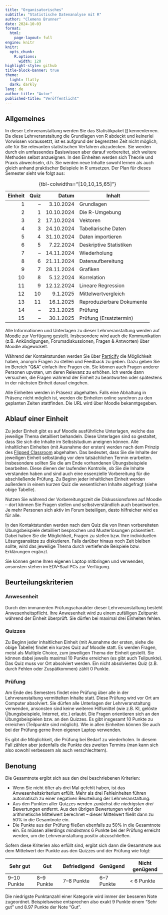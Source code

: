 ```yaml
---
title: "Organisatorisches"
subtitle: "Statistische Datenanalyse mit R"
author: "Clemens Brunner"
date: 2024-10-03
format:
  html:
    page-layout: full
engine: knitr
knitr:
  opts_chunk: 
    R.options:
      width: 120
highlight-style: github
title-block-banner: true
theme:
  light: flatly
  dark: darkly
lang: de
author-title: "Autor"
published-title: "Veröffentlicht"
---
```


## Allgemeines

In dieser Lehrveranstaltung werden Sie das Statistikpaket [R](https://www.r-project.org/) kennenlernen. Da diese Lehrveranstaltung die Grundlagen von R abdeckt und keinerlei Vorwissen voraussetzt, ist es aufgrund der begrenzten Zeit nicht möglich, alle für Sie relevanten statistischen Verfahren abzudecken. Sie werden durch ein umfassendes Basiswissen aber darauf vorbereitet, sich weitere Methoden selbst anzueignen. In den Einheiten werden sich Theorie und Praxis abwechseln, d.h. Sie werden neue Inhalte sowohl lernen als auch gleich anhand praktischer Beispiele in R umsetzen. Der Plan für dieses Semester sieht wie folgt aus:

| Einheit | Quiz | Datum      | Inhalt                    |
|--------:|-----:|-----------:|---------------------------|
| 1       |   –  |  3.10.2024 | Grundlagen                |
| 2       |   1  | 10.10.2024 | Die R-Umgebung            |
| 3       |   2  | 17.10.2024 | Vektoren                  |
| 4       |   3  | 24.10.2024 | Tabellarische Daten       |
| 5       |   4  | 31.10.2024 | Daten importieren         |
| 6       |   5  |  7.22.2024 | Deskriptive Statistiken   |
| 7       |   –  | 14.11.2024 | Wiederholung              |
| 8       |   6  | 21.11.2024 | Datenaufbereitung         |
| 9       |   7  | 28.11.2024 | Grafiken                  |
| 10      |   8  |  5.12.2024 | Korrelation               |
| 11      |   9  | 12.12.2024 | Lineare Regression        |
| 12      |  10  |   9.1.2025 | Mittelwertvergleich       |
| 13      |  11  |  16.1.2025 | Reproduzierbare Dokumente |
| 14      |   –  |  23.1.2025 | Prüfung                   |
| 15      |   –  |  30.1.2025 | Prüfung (Ersatztermin)    |

: {tbl-colwidths="[10,10,15,65]"}

Alle Informationen und Unterlagen zu dieser Lehrveranstaltung werden auf [Moodle](https://moodle.uni-graz.at/login/index.php) zur Verfügung gestellt. Insbesondere wird auch die Kommunikation (z.B. Ankündigungen, Forumsdiskussionen, Fragen & Antworten) über Moodle abgewickelt.

Während der Kontaktstunden werden Sie über [Particify](https://ars.uni-graz.at/p/14274442) die Möglichkeit haben, anonym Fragen zu stellen und Feedback zu geben. Dazu geben Sie im Bereich "Q&A" einfach ihre Fragen ein. Sie können auch Fragen anderer Personen upvoten, um deren Relevanz zu erhöhen. Ich werde dann versuchen, die Fragen während der Einheit zu beantworten oder spätestens in der nächsten Einheit darauf eingehen. 

Alle Einheiten werden in Präsenz abgehalten. Falls eine Abhaltung in Präsenz nicht möglich ist, werden die Einheiten online synchron zu den geplanten Zeiten stattfinden. Die URL wird über Moodle bekanntgegeben.


## Ablauf einer Einheit

Zu jeder Einheit gibt es auf Moodle ausführliche Unterlagen, welche das jeweilige Thema detailliert behandeln. Diese Unterlagen sind so gestaltet, dass Sie sich die Inhalte im Selbststudium aneignen können. Alle inhaltlichen Einheiten (mit Ausnahme der ersten) werden nach dem Prinzip des [Flipped Classroom](https://de.wikipedia.org/wiki/Umgedrehter_Unterricht) abgehalten. Das bedeutet, dass Sie die Inhalte der jeweiligen Einheit selbständig vor dem tatsächlichen Termin erarbeiten. Insbesondere sollten Sie die am Ende vorhandenen Übungsbeispiele bearbeiten. Diese dienen der laufenden Kontrolle, ob Sie die Inhalte verstanden haben und sind auch eine essenzielle Vorbereitung für die abschließende Prüfung. Zu Beginn jeder inhaltlichen Einheit werden außerdem in einem kurzen Quiz die wesentlichen Inhalte abgefragt (siehe obige Tabelle).

:::{.callout-tip}
Nutzen Sie während der Vorbereitungszeit die Diskussionsforen auf Moodle – dort können Sie Fragen stellen und selbstverständlich auch beantworten. Je mehr Personen sich aktiv im Forum beteiligen, desto hilfreicher wird es für alle.
:::

In den Kontaktstunden werden nach dem Quiz die von Ihnen vorbereiteten Übungsbeispiele detailliert besprochen und Musterlösungen präsentiert. Dabei haben Sie die Möglichkeit, Fragen zu stellen bzw. Ihre individuellen Lösungsansätze zu diskutieren. Falls darüber hinaus noch Zeit bleiben sollte, wird das jeweilige Thema durch vertiefende Beispiele bzw. Erklärungen ergänzt.

Sie können gerne Ihren eigenen Laptop mitbringen und verwenden, ansonsten stehen im EDV-Saal PCs zur Verfügung.


## Beurteilungskriterien

### Anwesenheit

Durch den immanenten Prüfungscharakter dieser Lehrveranstaltung besteht Anwesenheitspflicht. Ihre Anwesenheit wird zu einem zufälligen Zeitpunkt während der Einheit überprüft. Sie dürfen bei maximal drei Einheiten fehlen.


### Quizzes

Zu Beginn jeder inhaltlichen Einheit (mit Ausnahme der ersten, siehe die obige Tabelle) findet ein kurzes Quiz auf Moodle statt. Es werden Fragen, meist als Multiple Choice, zum jeweiligen Thema der Einheit gestellt. Sie können dabei jeweils maximal 10 Punkte erreichen (es gibt auch Teilpunkte). Das Quiz muss vor Ort absolviert werden. Ein nicht absolviertes Quiz (z.B. durch Fehlen oder Zuspätkommen) zählt 0 Punkte.


### Prüfung

Am Ende des Semesters findet eine Prüfung über alle in der Lehrveranstaltung vermittelten Inhalte statt. Diese Prüfung wird vor Ort am Computer absolviert. Sie dürfen alle Unterlagen der Lehrveranstaltung verwenden, ansonsten sind keine weiteren Hilfsmittel (wie z.B. KI, gelöste Übungsbeispiele, Internet, etc.) erlaubt. Die Fragen orientieren sich an den Übungsbeispielen bzw. an den Quizzes. Es gibt insgesamt 10 Punkte zu erreichen (Teilpunkte sind möglich). Wie in allen Einheiten können Sie auch bei der Prüfung gerne Ihren eigenen Laptop verwenden.

Es gibt die Möglichkeit, die Prüfung bei Bedarf zu wiederholen. In diesem Fall zählen aber jedenfalls die Punkte des zweiten Termins (man kann sich also sowohl verbessern als auch verschlechtern).


## Benotung

Die Gesamtnote ergibt sich aus den drei beschriebenen Kriterien:

- Wenn Sie nicht öfter als drei Mal gefehlt haben, ist das Anwesenheitskriterium erfüllt. Mehr als drei Fehleinheiten führen automatisch zu einer negativen Beurteilung der Lehrveranstaltung.
- Aus den Punkten aller Quizzes werden zunächst die *niedrigsten drei* Bewertungen entfernt. Aus den übrigen Bewertungen wird der arithmetische Mittelwert berechnet – dieser Mittelwert fließt dann zu 50% in die Gesamtnote ein.
- Die Punkte aus der Prüfung fließen ebenfalls zu 50% in die Gesamtnote ein. Es müssen allerdings *mindestens* 6 Punkte bei der Prüfung erreicht werden, um die Lehrveranstaltung positiv abzuschließen.

Sofern diese Kriterien also erfüllt sind, ergibt sich dann die Gesamtnote aus dem Mittelwert der Punkte aus den Quizzes und der Prüfung wie folgt:

| Sehr gut    | Gut        | Befriedigend | Genügend   | Nicht genügend |
|-------------|------------|--------------|------------|----------------|
| 9–10 Punkte | 8–9 Punkte | 7–8 Punkte   | 6–7 Punkte | \< 6 Punkte    |

Die niedrigste Punktanzahl einer Kategorie wird immer der besseren Note zugeordnet. Beispielsweise entsprechen also exakt 9 Punkte einem "Sehr gut" und 8.97 Punkte der Note "Gut".
